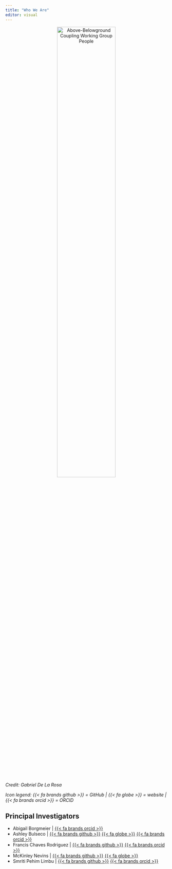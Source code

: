 ```yaml
---
title: "Who We Are"
editor: visual
---
```


<p align="center">

<img src="images/photos/ssecr-delarosa-2024-20-X3.jpg" alt="Above-Belowground Coupling Working Group People" width="60%"/>
<figcaption>*Credit: Gabriel De La Rosa*</figcaption>

</p>


_Icon legend: {{< fa brands github >}} = GitHub | {{< fa globe >}} = website | {{< fa brands orcid >}} = ORCID_

## Principal Investigators


- Abigail Borgmeier | [{{< fa brands orcid >}}](https://orcid.org/0009-0003-7244-6255)
- Ashley Bulseco | [{{< fa brands github >}}](https://github.com/abulseco) [{{< fa globe >}}](http://ashley.bulseco.org/) [{{< fa brands orcid >}}](https://orcid.org/my-orcid?orcid=0000-0001-5322-3070)
- Francis Chaves Rodriguez | [{{< fa brands github >}}](https://github.com/Francis-Chaves) [{{< fa brands orcid >}}](https://orcid.org/0000-0002-0013-6755)
- McKinley Nevins | [{{< fa brands github >}}](https://github.com/lmnevins https://orcid.org/0000-0001-6340-5900 https://lmnevins23.wixsite.com/lmnevins) [{{< fa globe >}}](https://lmnevins23.wixsite.com/lmnevins)
- Smriti Pehim Limbu | [{{< fa brands github >}}](https://github.com/Smritipehimlimbu) [{{< fa brands orcid >}}](https://orcid.org/0000-0001-9086-7895) 

